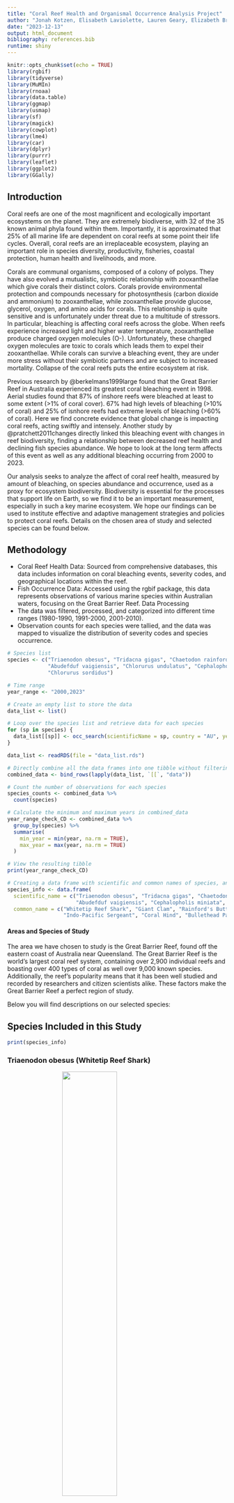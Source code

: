 ```yaml
---
title: "Coral Reef Health and Organismal Occurrence Analysis Project"
author: "Jonah Kotzen, Elisabeth Laviolette, Lauren Geary, Elizabeth Breitmeyer & Katie Miller"
date: "2023-12-13"
output: html_document
bibliography: references.bib
runtime: shiny
---
```


```r
knitr::opts_chunk$set(echo = TRUE)
library(rgbif)
library(tidyverse)
library(MuMIn)
library(rnoaa)
library(data.table)
library(ggmap)
library(usmap)
library(sf)
library(magick)
library(cowplot)
library(lme4)
library(car)
library(dplyr)
library(purrr)
library(leaflet)
library(ggplot2)
library(GGally)
```

## Introduction
Coral reefs are one of the most magnificent and ecologically important ecosystems on the planet. They are extremely biodiverse, with 32 of the 35 known animal phyla found within them. Importantly, it is approximated that 25% of all marine life are dependent on coral reefs at some point their life cycles. Overall, coral reefs are an irreplaceable ecosystem, playing an important role in species diversity, productivity, fisheries, coastal protection, human health and livelihoods, and more.

Corals are communal organisms, composed of a colony of polyps. They have also evolved a mutualistic, symbiotic relationship with zooxanthellae which give corals their distinct colors. Corals provide environmental protection and compounds necessary for photosynthesis (carbon dioxide and ammonium) to zooxanthellae, while zooxanthellae provide glucose, glycerol, oxygen, and amino acids for corals. This relationship is quite sensitive and is unfortunately under threat due to a multitude of stressors. In particular, bleaching is affecting coral reefs across the globe. When reefs experience increased light and higher water temperature, zooxanthellae produce charged oxygen molecules (O-). Unfortunately, these charged oxygen molecules are toxic to corals which leads them to expel their zooxanthellae. While corals can survive a bleaching event, they are under more stress without their symbiotic partners and are subject to increased mortality. Collapse of the coral reefs puts the entire ecosystem at risk.

Previous research by @berkelmans1999large found that the Great Barrier Reef in Australia experienced its greatest coral bleaching event in 1998. Aerial studies found that 87% of inshore reefs were bleached at least to some extent (>1% of coral cover). 67% had high levels of bleaching (>10% of coral) and 25% of isnhore reefs had extreme levels of bleaching (>60% of coral). Here we find concrete evidence that global change is impacting coral reefs, acting swiftly and intensely. Another study by @pratchett2011changes directly linked this bleaching event with changes in reef biodiversity, finding a relationship between decreased reef health and declining fish species abundance. We hope to look at the long term affects of this event as well as any additional bleaching occurring from 2000 to 2023.

Our analysis seeks to analyze the affect of coral reef health, measured by amount of bleaching, on species abundance and occurrence, used as a proxy for ecosystem biodiversity. Biodiversity is essential for the processes that support life on Earth, so we find it to be an important measurement, especially in such a key marine ecosystem. We hope our findings can be used to institute effective and adaptive management strategies and policies to protect coral reefs. Details on the chosen area of study and selected species can be found below.

## Methodology
- Coral Reef Health Data: Sourced from comprehensive databases, this data includes information on coral bleaching events, severity codes, and geographical locations within the reef.
- Fish Occurrence Data: Accessed using the rgbif package, this data represents observations of various marine species within Australian waters, focusing on the Great Barrier Reef.
Data Processing
- The data was filtered, processed, and categorized into different time ranges (1980-1990, 1991-2000, 2001-2010).
- Observation counts for each species were tallied, and the data was mapped to visualize the distribution of severity codes and species occurrence.

```r

# Species list
species <- c("Triaenodon obesus", "Tridacna gigas", "Chaetodon rainfordi", 
             "Abudefduf vaigiensis", "Chlorurus undulatus", "Cephalopholis miniata", 
             "Chlorurus sordidus")

# Time range
year_range <- "2000,2023"

# Create an empty list to store the data
data_list <- list()

# Loop over the species list and retrieve data for each species
for (sp in species) {
  data_list[[sp]] <- occ_search(scientificName = sp, country = "AU", year = year_range, limit = 25000)
}

```

```r
data_list <- readRDS(file = "data_list.rds")

```

```r
# Directly combine all the data frames into one tibble without filtering NULL values
combined_data <- bind_rows(lapply(data_list, `[[`, "data"))

# Count the number of observations for each species
species_counts <- combined_data %>%
  count(species)

# Calculate the minimum and maximum years in combined_data
year_range_check_CD <- combined_data %>%
  group_by(species) %>% 
  summarise(
    min_year = min(year, na.rm = TRUE),
    max_year = max(year, na.rm = TRUE)
  )

# View the resulting tibble
print(year_range_check_CD)

# Creating a data frame with scientific and common names of species, and their image URLs
species_info <- data.frame(
  scientific_name = c("Triaenodon obesus", "Tridacna gigas", "Chaetodon rainfordi", 
                      "Abudefduf vaigiensis", "Cephalopholis miniata", "Chlorurus sordidus"),
  common_name = c("Whitetip Reef Shark", "Giant Clam", "Rainford's Butterflyfish", 
                  "Indo-Pacific Sergeant", "Coral Hind", "Bullethead Parrotfish"))

```

#### Areas and Species of Study
The area we have chosen to study is the Great Barrier Reef, found off the eastern coast of Australia near Queensland. The Great Barrier Reef is the world's largest coral reef system, containing over 2,900 individual reefs and boasting over 400 types of coral as well over 9,000 known species. Additionally, the reef's popularity means that it has been well studied and recorded by researchers and citizen scientists alike. These factors make the Great Barrier Reef a perfect region of study.

Below you will find descriptions on our selected species:

## Species Included in this Study
```r
print(species_info)
```

### Triaenodon obesus (Whitetip Reef Shark)

<img src="https://www.aquariumofpacific.org/images/olc/nwhi-sharknoaac.jpg" width="50%" style="display: block; margin: auto;">

**Triaenodon obesus**, commonly known as the *Whitetip Reef Shark*, is one of the most prevalent sharks found in the reefs of the Indo-Pacific region. These sharks are notable for their reliance on reef caves as resting spots during the day. As apex predators, they play a crucial role in the reef ecosystem, preying on a variety of species.


### Tridacna gigas (Giant Clam)

<img src="https://upload.wikimedia.org/wikipedia/commons/thumb/1/11/Giant_clam_or_Tridacna_gigas.jpg/520px-Giant_clam_or_Tridacna_gigas.jpg" width="50%" style="display: block; margin: auto;">

**Tridacna gigas**, also known as the *Giant Clam*, is one of the most endangered clam species. Native to shallow coral reefs, their immobility in adult stages makes them particularly vulnerable to environmental changes. They maintain a symbiotic relationship with zooxanthellae, deriving most of their nutrition from this algal partner.

### Chaetodon rainfordi (Rainford's Butterflyfish)

<img src="https://upload.wikimedia.org/wikipedia/commons/f/f6/ChaetodRainfordiMarkMShepherd.jpg" width="50%" style="display: block; margin: auto;">

**Chaetodon rainfordi**, or *Rainford's Butterflyfish*, is native to the southwestern Pacific Ocean, including the Great Barrier Reef. As an obligate corallivore, it feeds exclusively on coral polyps, making it a valuable indicator species for local coral health.

### Abudefduf vaigiensis (Indo-Pacific Sergeant)

<img src="https://media.australian.museum/media/dd/images/avaigiensis_big.6e7311e.width-1200.067fecd.jpg" width="50%" style="display: block; margin: auto;">

The *Indo-Pacific Sergeant*, or **Abudefduf vaigiensis**, is a damselfish that inhabits the Indo-Pacific region. It relies on coral reefs throughout its adult life.

### Cephalopholis miniata (Coral Hind)

<img src="https://seaunseen.com/wp-content/uploads/2016/02/MG_8098.jpg" width="50%" style="display: block; margin: auto;">

The *Coral Grouper*, known scientifically as **Cephalopholis miniata**, prefers more exposed areas of the reef. This predatory species feeds on small fish and crustaceans.

### Chlorurus sordidus (Bullethead Parrotfish)

<img src="https://upload.wikimedia.org/wikipedia/commons/2/26/Chlorurus_sordidus_by_Jaroslaw_Barski.jpg" width="50%" style="display: block; margin: auto;">

**Chlorurus sordidus**, or the *Daisy Parrotfish*, is found in coral reefs where it feeds on benthic algae. Parrotfish play a crucial role in maintaining reef health by scraping algae off dead coral substrates and producing sand from ingested rock and coral.


```r
bleachingdata <- read_csv("bleachingdatabase.csv")
head(bleachingdata)

# Calculate the minimum and maximum years in reef_data
year_range_check <- bleachingdata %>%
  summarise(
    min_year = min(YEAR, na.rm = TRUE),
    max_year = max(YEAR, na.rm = TRUE)
  )

# View the resulting tibble
print(year_range_check)
```

```r
filtered_data <- bleachingdata %>%
  select(LATITUDE, LONGITUDE, YEAR, SEVERITY_CODE, LOCATION) %>%
  filter(complete.cases(.))
```

```r

# Define the latitude and longitude boundaries of the Great Barrier Reef
lat_min <- -24   # Southernmost latitude
lat_max <- -11   # Northernmost latitude
long_min <- 142  # Westernmost longitude
long_max <- 154  # Easternmost longitude

# Add the within_reef column
filtered_data <- filtered_data %>%
  mutate(within_reef = LATITUDE >= lat_min & LATITUDE <= lat_max & 
                        LONGITUDE >= long_min & LONGITUDE <= long_max)


# Group by the within_reef column and count the number of TRUE and FALSE values
reef_count <- filtered_data %>%
  group_by(within_reef) %>%
  summarise(count = n())

# The reef_count tibble now contains the count of TRUE and FALSE values in the within_reef column.

reef_data <- filtered_data %>%
  filter(within_reef == TRUE)

```

```r
# Determine new latitude boundaries for each zone based on quantiles
zone_boundary_1 <- quantile(reef_data$LATITUDE, probs = 1/3)
zone_boundary_2 <- quantile(reef_data$LATITUDE, probs = 2/3)

# Re-assign the reef_zone column
reef_data <- reef_data %>%
  mutate(reef_zone = case_when(
    LATITUDE <= zone_boundary_1 ~ "A",
    LATITUDE > zone_boundary_1 & LATITUDE <= zone_boundary_2 ~ "B",
    TRUE ~ "C"
  ))

# Check the new distribution
new_zone_counts <- reef_data %>%
  count(reef_zone)



```


```r
# Create a leaflet map and add tiles
reef_map <- leaflet() %>% 
  addTiles() %>%  # This adds the default OpenStreetMap tiles
  setView(lng = mean(c(142, 154)), lat = mean(c(-24, -10)), zoom = 6)

# Add points to the map
reef_map <- reef_map %>% 
  addCircleMarkers(data = reef_data, 
                   ~LONGITUDE, 
                   ~LATITUDE, 
                   color = ~case_when(reef_zone == "A" ~ "blue",
                                      reef_zone == "B" ~ "yellow",
                                      reef_zone == "C" ~ "purple"),
                   popup = ~paste("Zone:", reef_zone))
```

## Area of Study and Zones Identified (Zone A = Blue, Zone B = Yellow, Zone C = Purple)
```r
# Print the map
reef_map

```

```r
library(leaflet)

# Splitting the data into the new time ranges
data_1980_1990 <- reef_data[reef_data$YEAR >= 1980 & reef_data$YEAR <= 1990, ]
data_1991_2000 <- reef_data[reef_data$YEAR >= 1991 & reef_data$YEAR <= 2000, ]
data_2001_2010 <- reef_data[reef_data$YEAR >= 2001 & reef_data$YEAR <= 2010, ]

# Function to create a map for a given dataset
create_map <- function(data, title) {
  if (nrow(data) > 0) {
    leaflet(data) %>% 
      addTiles() %>%
      setView(lng = mean(c(142, 154)), lat = mean(c(-24, -10)), zoom = 6) %>%
      addCircleMarkers(~LONGITUDE, ~LATITUDE, 
                       color = ~case_when(
                         SEVERITY_CODE >= 3 ~ "red",     # Most severe
                         SEVERITY_CODE >= 2 ~ "orange",  # Moderately severe
                         TRUE ~ "green"                  # Least severe
                       ),
                       popup = ~paste("Severity Code:", SEVERITY_CODE)) %>%
      addTiles() %>%
      addMarkers(lng = mean(c(142, 154)), lat = mean(c(-24, -10)), popup = title)
  } else {
    print(paste("No data available for", title))
  }
}

# Creating and printing the maps
map_1980_1990 <- create_map(data_1980_1990, "1980-1990 Severity Codes")
map_1991_2000 <- create_map(data_1991_2000, "1991-2000 Severity Codes")
map_2001_2010 <- create_map(data_2001_2010, "2001-2010 Severity Codes")
```
## Results

### Progression of Bleaching Severity Over Time 
##### (Green as Least Severe and Red as Most Severe)

#### Severity (1980-1990)
```r
map_1980_1990
```

#### Severity (1991-2000)
```r
map_1991_2000
```

#### Severity (2001-2010)
```r
map_2001_2010
```


```r
library(dplyr)
library(ggplot2)

# Calculate the average SEVERITY_CODE values for each year and each reef_zone
severity_code_by_year_zone <- reef_data %>%
  group_by(YEAR, reef_zone) %>%
  summarise(
    avg_severity = mean(SEVERITY_CODE, na.rm = TRUE),
    .groups = "drop"
  )

# Plotting the average severity codes for each year, separated by reef_zone
avg_sev_per_year <- ggplot(severity_code_by_year_zone, aes(x = YEAR, y = avg_severity, group = reef_zone, color = reef_zone)) +
  geom_line() +  # Add line to connect the dots
  geom_point() +  # Add points for each data point
  facet_wrap(~ reef_zone, scales = "free_y") +  # Separate graph for each reef_zone
  theme_minimal() +
  labs(title = "Average Severity Codes Over the Years by Reef Zone",
       x = "Year",
       y = "Average Severity Code") +
  theme(axis.text.x = element_text(angle = 45, hjust = 1))  # Rotate x-axis labels for better readability

```

```r
avg_sev_per_year
```

##### Figure 1
This figure shows the average severity code for each reef zone. A severity code of 3 is the most severe with 0 meaning there was no bleaching at the site. A level of -1 represents an unknown percent of bleached coral.

```r
# Assuming zone_boundary_1 and zone_boundary_2 are already defined
# and combined_data has decimalLatitude and decimalLongitude columns

# Add the reef_zone column to combined_data
combined_data <- combined_data %>%
  mutate(reef_zone = case_when(
    decimalLatitude <= zone_boundary_1 ~ "A",
    decimalLatitude > zone_boundary_1 & decimalLatitude <= zone_boundary_2 ~ "B",
    decimalLatitude > zone_boundary_2 ~ "C"
  ))

# Now, combined_data contains the new column reef_zone with values A, B, or C

combined_data <- combined_data %>%
  select(species, decimalLatitude, decimalLongitude, year, reef_zone) %>%
  filter(complete.cases(.))


```

```r
# Count the number of unique species in each reef zone
species_observations_per_zone_year <- combined_data %>%
  filter(!is.na(reef_zone)) %>%
  group_by(reef_zone, species, year) %>%
  summarise(observation_count = n(), .groups = "drop")

```

```r
# Plot observation_count vs. year for each species, faceted by species
obs_count_year_spec <- ggplot(species_observations_per_zone_year, aes(x = year, y = observation_count, group = reef_zone, color = reef_zone)) +
  geom_line() + 
  geom_point() +  # Add points to the lines
  facet_wrap(~ species, scales = "free_y") +  # Facet by species, with free y scales for each plot
  theme_minimal() + 
  labs(title = "Observation Count vs. Year for Each Species by Reef Zone",
       x = "Year",
       y = "Observation Count",
       color = "Reef Zone") +
  theme(axis.text.x = element_text(angle = 90, vjust = 0.5, hjust=1))  # Rotate x-axis labels for better readability

```

### Observation Count vs. Year for Each Species

```r
obs_count_year_spec
```

##### Figure 2
Figure 2 shows the number of observations for each species by zone. Data was unavailable for T. obesus prior to 2009. 

```r
#----Ratio----#

# Calculate the max observation count for each species
species_max <- species_observations_per_zone_year %>%
  group_by(species) %>%
  summarise(max_observation = max(observation_count, na.rm = TRUE))

# Join this with your original data to get the max observation for each row
species_observations_per_zone_year <- species_observations_per_zone_year %>%
  left_join(species_max, by = "species")

# Calculate the ratio
species_observations_per_zone_year <- species_observations_per_zone_year %>%
  mutate(observation_ratio = observation_count / max_observation)


# Plotting the ratio of observation count to max observation count
obs_ratio <- ggplot(species_observations_per_zone_year, aes(x = year, y = observation_ratio, color = species)) +
  geom_line(aes(group = species)) + 
  geom_point(aes(shape = species)) +
  facet_grid(. ~ reef_zone) +
  theme_minimal() + 
  labs(title = "Observation Count Ratio vs. Year by Reef Zone",
       x = "Year",
       y = "Observation Count Ratio",
       color = "Species",
       shape = "Species") +
  theme(axis.text.x = element_text(angle = 90, vjust = 0.5, hjust=1),
        legend.position = "bottom") +
  guides(color = guide_legend(override.aes = list(shape = NA)))

```

### Plotting the ratio of observation count to max observation count
```r
obs_ratio
```

##### Figure 3
These graphs compare the population levels by using the number of observations at a site per species per year divided by the maximum number of observations at each site per species over the study range.

```r
# Joining Data

# Pivot the data wider by species
wider_data <- species_observations_per_zone_year %>%
  pivot_wider(
    id_cols = c(reef_zone, year),
    names_from = species,
    values_from = observation_count,
    values_fill = list(observation_count = 0)  # Fill missing observations with 0
  ) %>%
  arrange(year)  # Sort by year in ascending order

# View the resulting wide-format tibble
print(wider_data)



# Assuming YEAR and reef_zone are common in both datasets and properly aligned

#combined_data --> wider_data
#reef_data


# Filter reef_data for years 2000 to 2023
filtered_reef_data <- reef_data %>%
  filter(YEAR >= 2000, YEAR <= 2023)

# Perform the join with wider_data
joined_data <- left_join(wider_data, filtered_reef_data, by = c("year" = "YEAR", "reef_zone"))  %>%  filter(!is.na(SEVERITY_CODE))

# Check the structure of joined_data
print(head(joined_data))

longer_data <- joined_data %>%
  pivot_longer(
    cols = c("Abudefduf vaigiensis", "Cephalopholis miniata", "Chaetodon rainfordi", 
             "Chlorurus sordidus", "Triaenodon obesus", "Tridacna gigas"),
    names_to = "species",
    values_to = "observation_count"
  )


```


### Heatmap of Species Observations
```r
# Assuming the observation_ratio column already exists in species_observations_per_zone_year
heatmap <- ggplot(species_observations_per_zone_year, aes(x = year, y = species, fill = observation_ratio)) +
  geom_tile() +
  scale_fill_gradient(low = "blue", high = "red") +
  labs(title = "Heatmap of Species Observation Count Ratio by Year",
       x = "Year", y = "Species") +
  theme_minimal()

```

```r
heatmap
```

##### Figure 4
Species observation ratio as explained in Fig. 3 is mapped against year to show the general observation trends of each species across all study sites.

### Multivariate Analysis (PCA)

```r

# Assuming species_observations_per_zone_year has numeric variables that we can perform PCA on
# If your data has non-numeric columns, select only numeric ones for PCA

# Conduct PCA
pca_result <- prcomp(species_observations_per_zone_year[, sapply(species_observations_per_zone_year, is.numeric)], center = TRUE, scale. = TRUE)

# Extract PCA scores
pca_scores <- as.data.frame(pca_result$x)

# Add species information back to the PCA scores for coloring
# Make sure that the row order of species_observations_per_zone_year hasn't changed since the PCA was done
pca_scores$species <- species_observations_per_zone_year$species

# Plotting PCA results using ggplot2
PCA_plot <- ggplot(pca_scores, aes(x = PC1, y = PC2, color = species)) +
  geom_point() +
  labs(title = "PCA of Species Observations",
       x = "Principal Component 1",
       y = "Principal Component 2") +
  theme_minimal() +
  scale_color_viridis_d()

```

```r
PCA_plot
```

## Correlation between Severity Code and Observation Count

### Separate Model for each Species
```r

library(lme4)

unique_species <- unique(longer_data$species)
models <- list()

for (sp in unique_species) {
    species_data <- longer_data[longer_data$species == sp,]
    models[[sp]] <- lmer(observation_count ~ SEVERITY_CODE + (1 | reef_zone), data = species_data)

    # Print the species name before printing the model summary
    cat("\nModel for Species:", sp, "\n")
    print(summary(models[[sp]]))
}

```

#### Interpretation

The linear mixed-effects models demonstrate varied relationships between observation_count and SEVERITY_CODE across species, factoring in reef_zone as a random effect. For Abudefduf vaigiensis (SEVERITY_CODE estimate: -0.05199, reef_zone variance: 82.07) and Cephalopholis miniata (SEVERITY_CODE estimate: -0.0571, reef_zone variance: 6.020), there is a slight negative relationship, suggesting minor reductions in observation counts with increasing severity codes. More pronounced effects are seen in Chaetodon rainfordi (SEVERITY_CODE estimate: -2.7551, reef_zone variance: 355.7) and Chlorurus sordidus (SEVERITY_CODE estimate: -7.030, reef_zone variance: 1251), with the latter showing a substantial decrease in observation counts correlating with higher severity codes, indicating significant ecological impacts.

Conversely, Triaenodon obesus exhibits a very minimal negative effect (SEVERITY_CODE estimate: -0.005411) with a singular fit in the model, suggesting potential model fitting issues or lack of data variation. Tridacna gigas shows a moderate negative relationship (SEVERITY_CODE estimate: -0.07546) with relatively low variability across reef zones (reef_zone variance: 0.008205). These species-specific findings highlight the complexity of ecological dynamics within coral reef ecosystems. The variability in response to environmental severity underscores the need for nuanced, species-specific analyses in marine biodiversity studies, considering the distinct ecological roles and sensitivities of different species within reef environments.

### Including Species as a Fixed Effect
```r
model <- lmer(observation_count ~ SEVERITY_CODE + species + (1 | reef_zone), data = longer_data)

summary(model)
anova(model)
```

#### Interpretation
The model, represented by the formula observation_count ~ SEVERITY_CODE + species + (1 | reef_zone), demonstrates a significant overall negative relationship between severity codes and observation counts, as indicated by the SEVERITY_CODE coefficient of -1.6958. This suggests that an increase in severity code, indicative of more severe environmental conditions, generally leads to a decrease in observation counts across all species. The model's intercept is set at 8.1568, serving as a baseline for observation counts when other variables are held constant.

Species-specific variations are evident in the model, with certain species showing distinct deviations from the baseline observation counts. For example, speciesChaetodon rainfordi exhibits a substantial increase in observation counts (coefficient: 28.6941), indicating a higher number of observations compared to other species under similar environmental conditions. In contrast, speciesCephalopholis miniata shows a negative deviation from the baseline (coefficient: -4.1461), suggesting fewer observations. The random effects for reef_zone reveal a variance of 107.9, pointing to significant differences in observation counts across various reef zones, which highlights the spatial heterogeneity within reef ecosystems. These findings underscore the complex and nuanced responses of different marine species to varying environmental conditions, emphasizing the need for species-specific conservation and management strategies in coral reef ecosystems.

### Effect of Severity Code on Observation Count for Each Species:

```r
library(ggplot2)
library(lme4)
library(dplyr)

# Fit the model (if not already done)
model <- lmer(observation_count ~ SEVERITY_CODE + species + (1 | reef_zone), data = longer_data)

# Create a new data frame for predictions
new_data <- expand.grid(SEVERITY_CODE = seq(min(longer_data$SEVERITY_CODE), max(longer_data$SEVERITY_CODE), length.out = 100),
                        species = unique(longer_data$species),
                        reef_zone = unique(longer_data$reef_zone))

# Predict observation counts
new_data$predicted_count <- predict(model, newdata = new_data, re.form = NA)

# Plotting
sev_obs <- ggplot(new_data, aes(x = SEVERITY_CODE, y = predicted_count, color = species)) +
  geom_line() +
  facet_wrap(~species) +
  labs(title = "Predicted Observation Count vs. Severity Code for Each Species",
       x = "Severity Code",
       y = "Predicted Observation Count") +
  theme_minimal()

```

```r
sev_obs
```

## Discussion
The findings of this project illustrate the intricate interplay between environmental severity and marine biodiversity. The differential impact on various species underscores the complexity of coral reef ecosystems and the need for tailored conservation approaches. The spatial analysis across different reef zones emphasizes the importance of considering geographical variability in reef health. Overall, this study contributes valuable insights into the resilience and vulnerability of coral reefs, informing future conservation efforts.

## Author Contributions
- Jonah: wrote the code for analysis of reef_data and combined_data and created the visualizations
- Elisabeth: 
- Elizabeth:
- Lauren:
- Katie: helped to gather data and provided interpretations of some models and results

## References


